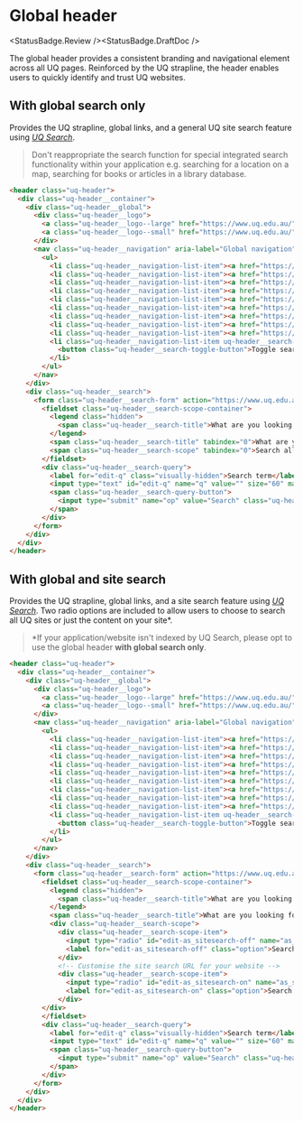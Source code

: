 
# Global header

<StatusBadge.Review /><StatusBadge.DraftDoc />

The global header provides a consistent branding and navigational element across
all UQ pages. Reinforced by the UQ strapline, the header enables users to
quickly identify and trust UQ websites.

## With global search only

Provides the UQ strapline, global links, and a general UQ site search feature
using [*UQ Search*](https://www.uq.edu.au/search).

> Don't reappropriate the search function for special integrated search
> functionality within your application e.g. searching for a location on a map,
> searching for books or articles in a library database.

<Canvas withSource="none" withToolbar>
  <Story height={220} id="components-header--header-no-local-search" />
</Canvas>

```html
<header class="uq-header">
  <div class="uq-header__container">
    <div class="uq-header__global">
      <div class="uq-header__logo">
        <a class="uq-header__logo--large" href="https://www.uq.edu.au/"><img alt="The University of Queensland" src="https://static.uq.net.au/v11/logos/corporate/uq-lockup-landscape--reversed.svg"></a>
        <a class="uq-header__logo--small" href="https://www.uq.edu.au/"><img alt="The University of Queensland" src="https://static.uq.net.au/v11/logos/corporate/uq-logo--reversed.svg"></a>
      </div>
      <nav class="uq-header__navigation" aria-label="Global navigation">
        <ul>
          <li class="uq-header__navigation-list-item"><a href="https://contacts.uq.edu.au/">Contacts</a></li>
          <li class="uq-header__navigation-list-item"><a href="https://future-students.uq.edu.au/">Study</a></li>
          <li class="uq-header__navigation-list-item"><a href="https://maps.uq.edu.au/">Maps</a></li>
          <li class="uq-header__navigation-list-item"><a href="https://www.uq.edu.au/news/">News</a></li>
          <li class="uq-header__navigation-list-item"><a href="https://www.uq.edu.au/events/">Events</a></li>
          <li class="uq-header__navigation-list-item"><a href="https://jobs.uq.edu.au/">Jobs</a></li>
          <li class="uq-header__navigation-list-item"><a href="https://www.library.uq.edu.au/">Library</a></li>
          <li class="uq-header__navigation-list-item"><a href="https://giving.uq.edu.au/">Give now</a></li>
          <li class="uq-header__navigation-list-item"><a href="https://my.uq.edu.au/">my.UQ</a></li>
          <li class="uq-header__navigation-list-item uq-header__search-toggle">
            <button class="uq-header__search-toggle-button">Toggle search</button>
          </li>
        </ul>
      </nav>
    </div>
    <div class="uq-header__search">
      <form class="uq-header__search-form" action="https://www.uq.edu.au/search/" method="get" accept-charset="UTF-8">
        <fieldset class="uq-header__search-scope-container">
          <legend class="hidden">
            <span class="uq-header__search-title">What are you looking for?</span>
          </legend>
          <span class="uq-header__search-title" tabindex="0">What are you looking for?</span>
          <span class="uq-header__search-scope" tabindex="0">Search all UQ websites</span>
        </fieldset>
        <div class="uq-header__search-query">
          <label for="edit-q" class="visually-hidden">Search term</label>
          <input type="text" id="edit-q" name="q" value="" size="60" maxlength="128" class="uq-header__search-query-input">
          <span class="uq-header__search-query-button">
            <input type="submit" name="op" value="Search" class="uq-header__search-query-submit">
          </span>
        </div>
      </form>
    </div>
  </div>
</header>
```

## With global and site search

Provides the UQ strapline, global links, and a site search feature using
[*UQ Search*](https://www.uq.edu.au/search). Two radio options are included to
allow users to choose to search all UQ sites or just the content on your site\*.

> \*If your application/website isn't indexed by UQ Search, please opt
> to use the global header **with global search only**.

<Canvas withSource="none" withToolbar>
  <Story height={220} id="components-header--header" />
</Canvas>

```html
<header class="uq-header">
  <div class="uq-header__container">
    <div class="uq-header__global">
      <div class="uq-header__logo">
        <a class="uq-header__logo--large" href="https://www.uq.edu.au/"><img alt="The University of Queensland" src="https://static.uq.net.au/v11/logos/corporate/uq-lockup-landscape--reversed.svg"></a>
        <a class="uq-header__logo--small" href="https://www.uq.edu.au/"><img alt="The University of Queensland" src="https://static.uq.net.au/v11/logos/corporate/uq-logo--reversed.svg"></a>
      </div>
      <nav class="uq-header__navigation" aria-label="Global navigation">
        <ul>
          <li class="uq-header__navigation-list-item"><a href="https://contacts.uq.edu.au/">Contacts</a></li>
          <li class="uq-header__navigation-list-item"><a href="https://future-students.uq.edu.au/">Study</a></li>
          <li class="uq-header__navigation-list-item"><a href="https://maps.uq.edu.au/">Maps</a></li>
          <li class="uq-header__navigation-list-item"><a href="https://www.uq.edu.au/news/">News</a></li>
          <li class="uq-header__navigation-list-item"><a href="https://www.uq.edu.au/events/">Events</a></li>
          <li class="uq-header__navigation-list-item"><a href="https://jobs.uq.edu.au/">Jobs</a></li>
          <li class="uq-header__navigation-list-item"><a href="https://www.library.uq.edu.au/">Library</a></li>
          <li class="uq-header__navigation-list-item"><a href="https://giving.uq.edu.au/">Give now</a></li>
          <li class="uq-header__navigation-list-item"><a href="https://my.uq.edu.au/">my.UQ</a></li>
          <li class="uq-header__navigation-list-item uq-header__search-toggle">
            <button class="uq-header__search-toggle-button">Toggle search</button>
          </li>
        </ul>
      </nav>
    </div>
    <div class="uq-header__search">
      <form class="uq-header__search-form" action="https://www.uq.edu.au/search/" method="get" accept-charset="UTF-8">
        <fieldset class="uq-header__search-scope-container">
          <legend class="hidden">
            <span class="uq-header__search-title">What are you looking for?</span>
          </legend>
          <span class="uq-header__search-title">What are you looking for?</span>
          <div class="uq-header__search-scope">
            <div class="uq-header__search-scope-item">
              <input type="radio" id="edit-as_sitesearch-off" name="as_sitesearch" value="" class="form-radio">
              <label for="edit-as_sitesearch-off" class="option">Search all UQ websites</label>
            </div>
            <!-- Customise the site search URL for your website -->
            <div class="uq-header__search-scope-item">
              <input type="radio" id="edit-as_sitesearch-on" name="as_sitesearch" value="[https://your-site-domain.uq.edu.au]" checked="checked" class="form-radio">
              <label for="edit-as_sitesearch-on" class="option">Search this website ([your-site-domain.uq.edu.au])</label>
            </div>
        </div>
        </fieldset>
        <div class="uq-header__search-query">
          <label for="edit-q" class="visually-hidden">Search term</label>
          <input type="text" id="edit-q" name="q" value="" size="60" maxlength="128" class="uq-header__search-query-input">
          <span class="uq-header__search-query-button">
            <input type="submit" name="op" value="Search" class="uq-header__search-query-submit">
          </span>
        </div>
      </form>
    </div>
  </div>
</header>
```
